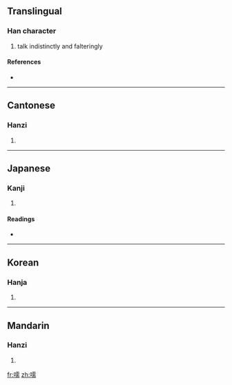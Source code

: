 ==Translingual==

===Han character===
{{Han char|rn=30|rad=口|as=14|sn=17|four=6102<sub>7</sub>|canj=口一月月 (RMBB)}}

# talk indistinctly and falteringly

====References====
* {{Han ref|kx=0211.330|dkj=04455|dj=0434.270|hdz=10696.060|uh=5685|ud=22149|bh=C07D|bd=49277}}

----

==Cantonese==

===Hanzi===
{{yue-hanzi|jyut=|y=yu4}}

# {{defn|Cantonese}}

----

==Japanese==

===Kanji===
{{ja-kanji|grade=|rs=口14}}

# {{defn|Japanese}}

====Readings====
* {{ja-readings|on=[[じゅ]] (ju), [[にゅ]] (nyu)|kun=[[やかましい]] (yakamashii)}}

----

==Korean==

===Hanja===
{{ko-hanja|hangeul=유|rv=yu|mr=yu}}

# {{defn|Korean}}

----

==Mandarin==

===Hanzi===
{{cmn-hanzi|pin=[[hè]] ([[he4]]), [[rú]] ([[ru2]])|wg=ho<sup>4</sup>, ju<sup>2</sup>}}

# {{defn|Mandarin}}

[[fr:嚅]]
[[zh:嚅]]